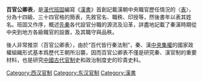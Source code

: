 '''百官公卿表'''，是[[漢代|漢代]][[班固|班固]]編寫《[[漢書|漢書]]》首創記載漢朝中央職官歷任情況的〈[[表_(史書)|表]]〉，分為十四級、三十四官格的簡表，先敘官名、職秩、印授等，然後書年以表其姓名。班固又作序，概述[[先秦|先秦]]各代設官分職的源流及沿革，詳盡地記載了秦漢時期從中央到地方各級職官的設置，及其職守與品秩。

後人非常推崇〈百官公卿表〉，由於“百代皆行秦法制”，秦、漢[[中央集權|中央集權]]的國家政權組織形式基本爲歷代王朝所沿襲，因而百官公卿表不僅是研究秦、漢官制的重要材料，也是研究[[中國古代官制|中國古代官制]]史和政治制度史的珍貴史料。

[[Category:西汉官制|Category:西汉官制]]
[[Category:东汉官制|Category:东汉官制]]
[[Category:漢書|Category:漢書]]